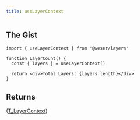 ```yaml
---
title: useLayerContext
---
```


## The Gist

```tsx
import { useLayerContext } from '@weser/layers'

function LayerCount() {
  const { layers } = useLayerContext()

  return <div>Total Layers: {layers.length}</div>
}
```

## Returns

([T_LayerContext](/layers/api/types/T_LayerContext))
